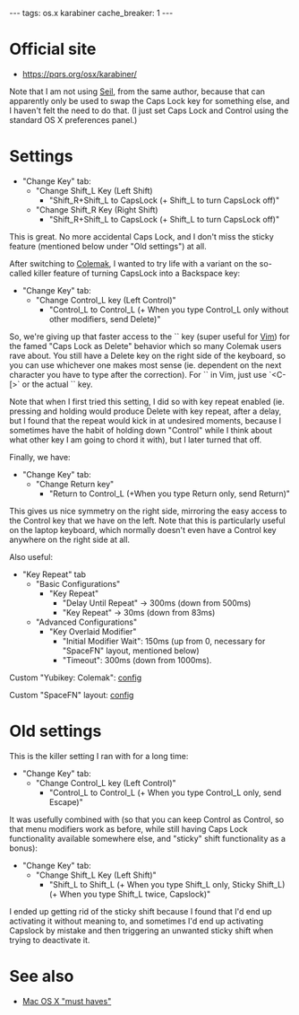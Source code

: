 ---
tags: os.x karabiner
cache_breaker: 1
---
= Official site =

* https://pqrs.org/osx/karabiner/

Note that I am not using [https://pqrs.org/osx/karabiner/seil.html.en Seil], from the same author, because that can apparently only be used to swap the Caps Lock key for something else, and I haven't felt the need to do that. (I just set Caps Lock and Control using the standard OS X preferences panel.)

= Settings =

* "Change Key" tab:
** "Change Shift_L Key (Left Shift)
*** "Shift_R+Shift_L to CapsLock (+ Shift_L to turn CapsLock off)"
** "Change Shift_R Key (Right Shift)
*** "Shift_R+Shift_L to CapsLock (+ Shift_L to turn CapsLock off)"

This is great. No more accidental Caps Lock, and I don't miss the sticky feature (mentioned below under "Old settings") at all.

After switching to [[Colemak]], I wanted to try life with a variant on the so-called killer feature of turning CapsLock into a Backspace key:

* "Change Key" tab:
** "Change Control_L key (Left Control)"
*** "Control_L to Control_L (+ When you type Control_L only without other modifiers, send Delete)"

So, we're giving up that faster access to the `<Escape>` key (super useful for [[Vim]]) for the famed "Caps Lock as Delete" behavior which so many Colemak users rave about. You still have a Delete key on the right side of the keyboard, so you can use whichever one makes most sense (ie. dependent on the next character you have to type after the correction). For `<Escape>` in Vim, just use `<C-[>` or the actual `<Escape>` key.

Note that when I first tried this setting, I did so with key repeat enabled (ie. pressing and holding would produce Delete with key repeat, after a delay, but I found that the repeat would kick in at undesired moments, because I sometimes have the habit of holding down "Control" while I think about what other key I am going to chord it with), but I later turned that off.

Finally, we have:

* "Change Key" tab:
** "Change Return key"
*** "Return to Control_L (+When you type Return only, send Return)"

This gives us nice symmetry on the right side, mirroring the easy access to the Control key that we have on the left. Note that this is particularly useful on the laptop keyboard, which normally doesn't even have a Control key anywhere on the right side at all.

Also useful:

* "Key Repeat" tab
** "Basic Configurations"
*** "Key Repeat"
**** "Delay Until Repeat" -> 300ms (down from 500ms)
**** "Key Repeat" -> 30ms (down from 83ms)
** "Advanced Configurations"
*** "Key Overlaid Modifier"
**** "Initial Modifier Wait": 150ms (up from 0, necessary for "SpaceFN" layout, mentioned below)
**** "Timeout": 300ms (down from 1000ms).

Custom "Yubikey: Colemak": [https://github.com/wincent/wincent/blob/master/roles/keyboard/files/yubikey.xml config]

Custom "SpaceFN" layout: [https://github.com/wincent/wincent/blob/master/roles/keyboard/files/spacefn.xml config]

= Old settings =

This is the killer setting I ran with for a long time:

* "Change Key" tab:
** "Change Control_L key (Left Control)"
*** "Control_L to Control_L (+ When you type Control_L only, send Escape)"

It was usefully combined with (so that you can keep Control as Control, so that menu modifiers work as before, while still having Caps Lock functionality available somewhere else, and "sticky" shift functionality as a bonus):

* "Change Key" tab:
** "Change Shift_L Key (Left Shift)"
*** "Shift_L to Shift_L (+ When you type Shift_L only, Sticky Shift_L) (+ When you type Shift_L twice, Capslock)"

I ended up getting rid of the sticky shift because I found that I'd end up activating it without meaning to, and sometimes I'd end up activating Capslock by mistake and then triggering an unwanted sticky shift when trying to deactivate it.

= See also =

* [[Mac OS X "must haves"]]
